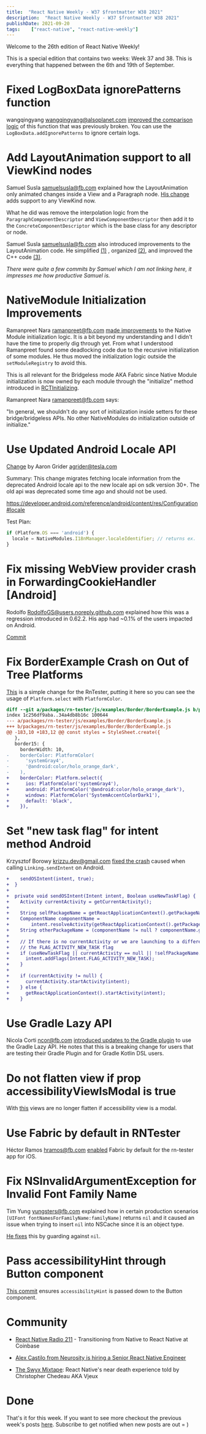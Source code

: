 ```yaml
---
title:  "React Native Weekly - W37 $frontmatter W38 2021"
description:  "React Native Weekly - W37 $frontmatter W38 2021"
publishDate: 2021-09-20
tags:    ["react-native", "react-native-weekly"]
---
```


Welcome to the 26th edition of React Native Weekly! 


This is a special edition that contains two weeks: Week 37 and 38. This is everything that happened between the 6th and 19th of September. 

# Fixed LogBoxData ignorePatterns function

wangqingyang <wangqingyang@alsoplanet.com> [improved the comparison logic](https://github.com/facebook/react-native/commit/a950634424c) of this function that was previously broken. You can use the `LogBoxData.addIgnorePatterns` to ignore certain logs.


# Add LayoutAnimation support to all ViewKind nodes

Samuel Susla <samuelsusla@fb.com> explained how the LayoutAnimation only animated changes inside a View and a Paragraph node. [His change](https://github.com/facebook/react-native/commit/30887403ec4) adds support to any ViewKind now.  

What he did was remove the interpolation logic from the `ParagraphComponentDescriptor` and  `ViewComponentDescriptor` then add it to the  `ConcreteComponentDescriptor` which is the base class for any descriptor or node.


Samuel Susla <samuelsusla@fb.com> also introduced improvements to the LayoutAnimation code. He simplified [(1)](https://github.com/facebook/react-native/commit/d83c3101447) , organized [(2)](https://github.com/facebook/react-native/commit/5153b43c6a3), and improved the C++ code [(3)](https://github.com/facebook/react-native/commit/84d039aad2b).

_There were quite a few commits by Samuel which I am not linking here, it impresses me how productive Samuel is._



# NativeModule Initialization Improvements

Ramanpreet Nara <ramanpreet@fb.com> [made improvements](https://github.com/facebook/react-native/commit/ddc4225dd41) to the Native Module initialization logic. It is a bit beyond my understanding and I didn't have the time to properly dig through yet. From what I understood Ramanpreet found some deadlocking code due to the recursive initialization of some modules. He thus moved the initialization logic outside the `setModuleRegistry` to avoid this. 

This is all relevant for the Bridgeless mode AKA Fabric since Native Module initialization is now owned by each module through the "initialize" method introduced in [RCTInitializing](https://github.com/facebook/react-native/commit/9b45df1fced066f40034b0a58be6f4caafd5f785).

Ramanpreet Nara <ramanpreet@fb.com> says:

"In general, we shouldn't do any sort of initialization inside setters for these bridge/bridgeless APIs. No other NativeModules do initialization outside of initialize."



# Use Updated Android Locale API 

[Change](https://github.com/facebook/react-native/commit/b7c023a8c11) by Aaron Grider <agrider@tesla.com>

Summary:
This change migrates fetching locale information from the deprecated Android locale api to the new locale api on sdk version 30+. The old api was deprecated some time ago and should not be used.

https://developer.android.com/reference/android/content/res/Configuration#locale

Test Plan:
```js
if (Platform.OS === 'android') {
  locale = NativeModules.I18nManager.localeIdentifier; // returns ex. 'EN_us'
}
```


# Fix missing WebView provider crash in ForwardingCookieHandler [Android]

Rodolfo <RodolfoGS@users.noreply.github.com> explained how this was a regression introduced in 0.62.2. His app had ~0.1% of the users impacted on Android.

[Commit](https://github.com/facebook/react-native/commit/d40cb0e1b0f)


# Fix BorderExample Crash on Out of Tree Platforms

[This](https://github.com/facebook/react-native/commit/ffcaef64e40) is a simple change for the RnTester, putting it here so you can see the usage of `Platform.select` with `PlatformColor`.

```diff
diff --git a/packages/rn-tester/js/examples/Border/BorderExample.js b/packages/rn-tester/js/examples/Border/BorderExample.js
index 1c256df9aba..34a4db8b16c 100644
--- a/packages/rn-tester/js/examples/Border/BorderExample.js
+++ b/packages/rn-tester/js/examples/Border/BorderExample.js
@@ -183,10 +183,12 @@ const styles = StyleSheet.create({
   },
   border15: {
     borderWidth: 10,
-    borderColor: PlatformColor(
-      'systemGray4',
-      '@android:color/holo_orange_dark',
-    ),
+    borderColor: Platform.select({
+      ios: PlatformColor('systemGray4'),
+      android: PlatformColor('@android:color/holo_orange_dark'),
+      windows: PlatformColor('SystemAccentColorDark1'),
+      default: 'black',
+    }),
```


# Set "new task flag" for intent method Android

Krzysztof Borowy <krizzu.dev@gmail.com> [fixed the crash](https://github.com/facebook/react-native/commit/04fe3ed80d9) caused when calling `Linking.sendIntent` on Android.

```diff
+    sendOSIntent(intent, true);
+  }
+
+  private void sendOSIntent(Intent intent, Boolean useNewTaskFlag) {
+    Activity currentActivity = getCurrentActivity();
+
+    String selfPackageName = getReactApplicationContext().getPackageName();
+    ComponentName componentName =
+        intent.resolveActivity(getReactApplicationContext().getPackageManager());
+    String otherPackageName = (componentName != null ? componentName.getPackageName() : "");
+
+    // If there is no currentActivity or we are launching to a different package we need to set
+    // the FLAG_ACTIVITY_NEW_TASK flag
+    if (useNewTaskFlag || currentActivity == null || !selfPackageName.equals(otherPackageName)) {
+      intent.addFlags(Intent.FLAG_ACTIVITY_NEW_TASK);
+    }
+
+    if (currentActivity != null) {
+      currentActivity.startActivity(intent);
+    } else {
+      getReactApplicationContext().startActivity(intent);
+    }
```


# Use Gradle Lazy API

Nicola Corti <ncor@fb.com> [introduced updates to the Gradle plugin](https://github.com/facebook/react-native/commit/578cba23380) to use the Gradle Lazy API. He notes that this is a breaking change for users that are testing their Gradle Plugin and for Gradle Kotlin DSL users.


# Do not flatten view if prop accessibilityViewIsModal is true

With [this](https://github.com/facebook/react-native/commit/1ecd98adc7b) views are no longer flatten if accessibility view is a modal.

# Use Fabric by default in RNTester

Héctor Ramos <hramos@fb.com> [enabled](https://github.com/facebook/react-native/commit/ead19e13e10) Fabric by default for the rn-tester app for iOS.


# Fix NSInvalidArgumentException for Invalid Font Family Name

Tim Yung <yungsters@fb.com> explained how in certain production scenarios `[UIFont fontNamesForFamilyName:familyName]` returns `nil` and it caused an issue when trying to insert `nil` into NSCache since it is an object type. 

[He fixes](https://github.com/facebook/react-native/commit/5683932862a) this by guarding against `nil`.

# Pass accessibilityHint through Button component

[This commit](https://github.com/facebook/react-native/commit/be5372801a3) ensures `accessibilityHint` is passed down to the Button component.



# Community


- [React Native Radio 211](https://podcasts.apple.com/us/podcast/react-native-radio/id1058647602?i=1000534739180) - Transitioning from Native to React Native at Coinbase


- [Alex Castilo from Neurosity is hiring a Senior React Native Engineer](https://twitter.com/castillo__io/status/1438909253461237761?s=20)

- [The Swyx Mixtape](https://share.transistor.fm/s/ee467824): React Native's near death experience told by Christopher Chedeau AKA Vjeux


# Done


That's it for this week. If you want to see more checkout the previous week's posts [here](/tags/react-native). Subscribe to get notified when new posts are out = )


